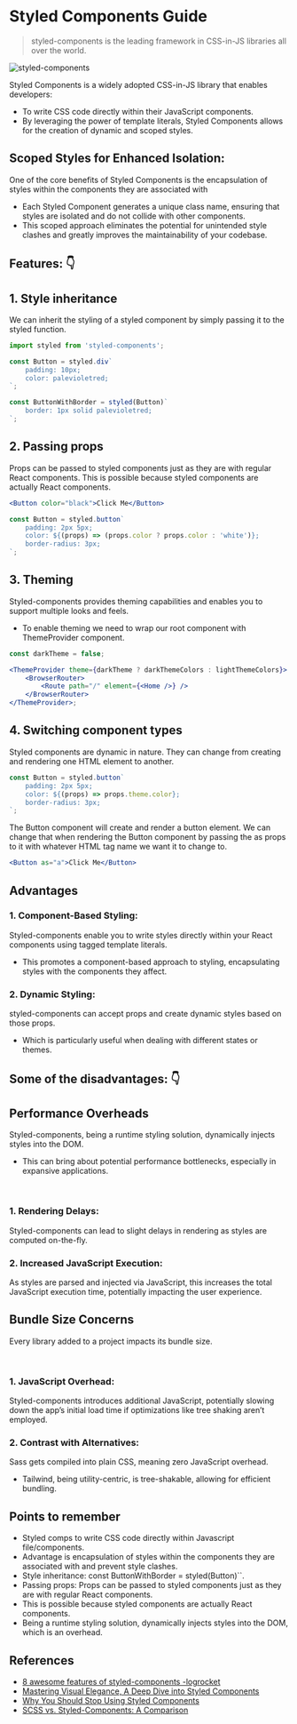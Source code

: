 # Styled Components Guide

> styled-components is the leading framework in CSS-in-JS libraries all over the world.

![styled-components](/styled-components.png)

Styled Components is a widely adopted CSS-in-JS library that enables developers:

-   To write CSS code directly within their JavaScript components.
-   By leveraging the power of template literals, Styled Components allows for the creation of dynamic and scoped styles.

## Scoped Styles for Enhanced Isolation:

One of the core benefits of Styled Components is the encapsulation of styles within the components they are associated with

-   Each Styled Component generates a unique class name, ensuring that styles are isolated and do not collide with other components.
-   This scoped approach eliminates the potential for unintended style clashes and greatly improves the maintainability of your codebase.

## Features: 👇

## 1. Style inheritance

We can inherit the styling of a styled component by simply passing it to the styled function.

```jsx
import styled from 'styled-components';

const Button = styled.div`
    padding: 10px;
    color: palevioletred;
`;

const ButtonWithBorder = styled(Button)`
    border: 1px solid palevioletred;
`;
```

## 2. Passing props

Props can be passed to styled components just as they are with regular React components. This is possible because styled components are actually React components.

```jsx
<Button color="black">Click Me</Button>
```

```jsx
const Button = styled.button`
    padding: 2px 5px;
    color: ${(props) => (props.color ? props.color : 'white')};
    border-radius: 3px;
`;
```

## 3. Theming

Styled-components provides theming capabilities and enables you to support multiple looks and feels.

-   To enable theming we need to wrap our root component with ThemeProvider component.

```jsx
const darkTheme = false;

<ThemeProvider theme={darkTheme ? darkThemeColors : lightThemeColors}>
    <BrowserRouter>
        <Route path="/" element={<Home />} />
    </BrowserRouter>
</ThemeProvider>;
```

## 4. Switching component types

Styled components are dynamic in nature. They can change from creating and rendering one HTML element to another.

```jsx
const Button = styled.button`
    padding: 2px 5px;
    color: ${(props) => props.theme.color};
    border-radius: 3px;
`;
```

The Button component will create and render a button element. We can change that when rendering the Button component by passing the as props to it with whatever HTML tag name we want it to change to.

```jsx
<Button as="a">Click Me</Button>
```

## Advantages

### 1. Component-Based Styling:

Styled-components enable you to write styles directly within your React components using tagged template literals.

-   This promotes a component-based approach to styling, encapsulating styles with the components they affect.

### 2. Dynamic Styling:

styled-components can accept props and create dynamic styles based on those props.

-   Which is particularly useful when dealing with different states or themes.

## Some of the disadvantages: 👇

## Performance Overheads

Styled-components, being a runtime styling solution, dynamically injects styles into the DOM.

-   This can bring about potential performance bottlenecks, especially in expansive applications.

<br />

### 1. Rendering Delays:

Styled-components can lead to slight delays in rendering as styles are computed on-the-fly.

### 2. Increased JavaScript Execution:

As styles are parsed and injected via JavaScript, this increases the total JavaScript execution time, potentially impacting the user experience.

## Bundle Size Concerns

Every library added to a project impacts its bundle size.

<br />

### 1. JavaScript Overhead:

Styled-components introduces additional JavaScript, potentially slowing down the app’s initial load time if optimizations like tree shaking aren’t employed.

### 2. Contrast with Alternatives:

Sass gets compiled into plain CSS, meaning zero JavaScript overhead.

-   Tailwind, being utility-centric, is tree-shakable, allowing for efficient bundling.

## Points to remember

-   Styled comps to write CSS code directly within Javascript file/components.
-   Advantage is encapsulation of styles within the components they are associated with and prevent style clashes.
-   Style inheritance: const ButtonWithBorder = styled(Button)``.
-   Passing props: Props can be passed to styled components just as they are with regular React components.
-   This is possible because styled components are actually React components.
-   Being a runtime styling solution, dynamically injects styles into the DOM, which is an overhead.

## References

-   [8 awesome features of styled-components -logrocket](https://blog.logrocket.com/8-awesome-features-of-styled-components/)
-   [Mastering Visual Elegance, A Deep Dive into Styled Components](https://medium.com/@binshahed/mastering-visual-elegance-a-deep-dive-into-styled-components-for-react-styling-fd61d6dbb6f6)
-   [Why You Should Stop Using Styled Components](https://medium.com/@yuribett/why-you-should-stop-using-styled-components-in-react-apps-879a239d5a27)
-   [SCSS vs. Styled-Components: A Comparison](https://medium.com/@tarere997/scss-vs-styled-components-a-comparison-of-advantages-and-caveats-276268f49d30#:~:text=The%20choice%20between%20SCSS%20and,component%2Dbased%20styling%20using%20JavaScript.)
